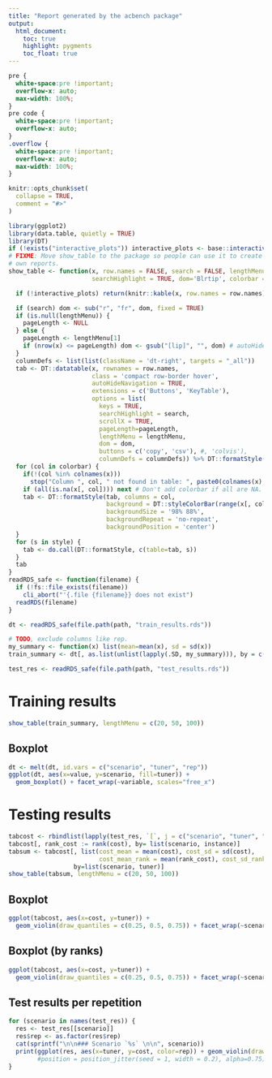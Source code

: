 ```yaml
---
title: "Report generated by the acbench package"
output: 
  html_document:
    toc: true
    highlight: pygments
    toc_float: true
---
```

```css
pre {
  white-space:pre !important;
  overflow-x: auto;
  max-width: 100%;
}
pre code {
  white-space:pre !important;
  overflow-x: auto;
}
.overflow {
  white-space:pre !important;
  overflow-x: auto;
  max-width: 100%;
}
```

```r
knitr::opts_chunk$set(
  collapse = TRUE,
  comment = "#>"
)
```

```r
library(ggplot2)
library(data.table, quietly = TRUE)
library(DT)
if (!exists("interactive_plots")) interactive_plots <- base::interactive()
# FIXME: Move show_table to the package so people can use it to create their
# own reports.
show_table <- function(x, row.names = FALSE, search = FALSE, lengthMenu = NULL,
                       searchHighlight = TRUE, dom='Blrtip', colorbar = NULL, style = list(), ...) {

  if (!interactive_plots) return(knitr::kable(x, row.names = row.names))

  if (search) dom <- sub("r", "fr", dom, fixed = TRUE)
  if (is.null(lengthMenu)) {
    pageLength <- NULL
  } else {
    pageLength <- lengthMenu[1]
    if (nrow(x) <= pageLength) dom <- gsub("[lip]", "", dom) # autoHideNavigation
  }
  columnDefs <- list(list(className = 'dt-right', targets = "_all"))
  tab <- DT::datatable(x, rownames = row.names,
                       class = 'compact row-border hover',
                       autoHideNavigation = TRUE,
                       extensions = c('Buttons', 'KeyTable'),
                       options = list(
                         keys = TRUE,
                         searchHighlight = search,
                         scrollX = TRUE,
                         pageLength=pageLength,
                         lengthMenu = lengthMenu,
                         dom = dom,
                         buttons = c('copy', 'csv'), #, 'colvis'),
                         columnDefs = columnDefs)) %>% DT::formatStyle(colnames(x), fontSize='85%')
  for (col in colorbar) {
    if(!(col %in% colnames(x)))
      stop("Column ", col, " not found in table: ", paste0(colnames(x), collapse=", "))
    if (all(is.na(x[, col]))) next # Don't add colorbar if all are NA.
    tab <- DT::formatStyle(tab, columns = col,
                           background = DT::styleColorBar(range(x[, col], na.rm=TRUE), 'lightblue'),
                           backgroundSize = '98% 88%',
                           backgroundRepeat = 'no-repeat',
                           backgroundPosition = 'center')
  }
  for (s in style) {
    tab <- do.call(DT::formatStyle, c(table=tab, s))
  }
  tab
}
readRDS_safe <- function(filename) {
  if (!fs::file_exists(filename))
    cli_abort("'{.file {filename}} does not exist")
  readRDS(filename)
}

dt <- readRDS_safe(file.path(path, "train_results.rds"))

# TODO, exclude columns like rep.
my_summary <- function(x) list(mean=mean(x), sd = sd(x))
train_summary <- dt[, as.list(unlist(lapply(.SD, my_summary))), by = c("scenario", "tuner")]

test_res <- readRDS_safe(file.path(path, "test_results.rds"))

```

# Training results

```r
show_table(train_summary, lengthMenu = c(20, 50, 100))
```

## Boxplot

```r
dt <- melt(dt, id.vars = c("scenario", "tuner", "rep"))
ggplot(dt, aes(x=value, y=scenario, fill=tuner)) +
  geom_boxplot() + facet_wrap(~variable, scales="free_x")
```

# Testing results

```r
tabcost <- rbindlist(lapply(test_res, `[`, j = c("scenario", "tuner", "rep", "cost", "instance"), with = FALSE))
tabcost[, rank_cost := rank(cost), by= list(scenario, instance)]
tabsum <- tabcost[, list(cost_mean = mean(cost), cost_sd = sd(cost),
                         cost_mean_rank = mean(rank_cost), cost_sd_rank = sd(rank_cost)),
                  by=list(scenario, tuner)]
show_table(tabsum, lengthMenu = c(20, 50, 100))
```

## Boxplot 
```r
ggplot(tabcost, aes(x=cost, y=tuner)) + 
  geom_violin(draw_quantiles = c(0.25, 0.5, 0.75)) + facet_wrap(~scenario, scales="free_x")
```

## Boxplot (by ranks)

```r
ggplot(tabcost, aes(x=cost, y=tuner)) + 
  geom_violin(draw_quantiles = c(0.25, 0.5, 0.75)) + facet_wrap(~scenario, scales="free_x")
```

## Test results per repetition

```r
for (scenario in names(test_res)) {
  res <- test_res[[scenario]]
  res$rep <- as.factor(res$rep)
  cat(sprintf("\n\n### Scenario `%s` \n\n", scenario))
  print(ggplot(res, aes(x=tuner, y=cost, color=rep)) + geom_violin(draw_quantiles = c(0.25, 0.5, 0.75))) #+ geom_jitter(alpha=.75))
        #position = position_jitter(seed = 1, width = 0.2), alpha=0.75) + theme(legend.position = "none"))
}
```

